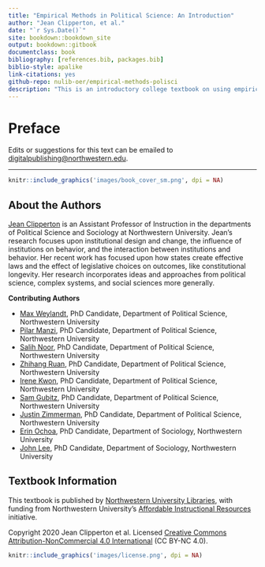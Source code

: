 ```yaml
---
title: "Empirical Methods in Political Science: An Introduction"
author: "Jean Clipperton, et al."
date: "`r Sys.Date()`"
site: bookdown::bookdown_site
output: bookdown::gitbook
documentclass: book
bibliography: [references.bib, packages.bib]
biblio-style: apalike
link-citations: yes
github-repo: nulib-oer/empirical-methods-polisci
description: "This is an introductory college textbook on using empirical methods in political science research."
---
```


# Preface {-}

Edits or suggestions for this text can be emailed to [digitalpublishing@northwestern.edu](mailto:digitalpublishing@northwestern.edu).

***

```r
knitr::include_graphics('images/book_cover_sm.png', dpi = NA)
```

## About the Authors {-}

[Jean Clipperton](https://www.polisci.northwestern.edu/people/core-faculty/jean-clipperton.html) is an Assistant Professor of Instruction in the departments of Political Science and Sociology at Northwestern University. Jean's research focuses upon institutional design and change, the influence of institutions on behavior, and the interaction between institutions and behavior. Her recent work has focused upon how states create effective laws and the effect of legislative choices on outcomes, like constitutional longevity. Her research incorporates ideas and approaches from political science, complex systems, and social sciences more generally.

**Contributing Authors**

- [Max Weylandt](https://www.polisci.northwestern.edu/people/graduate-students/maximilian-weylandt.html), PhD Candidate, Department of Political Science, Northwestern University
- [Pilar Manzi](https://www.polisci.northwestern.edu/people/graduate-students/pilar-manzi.html), PhD Candidate, Department of Political Science, Northwestern University
- [Salih Noor](https://www.polisci.northwestern.edu/people/graduate-students/salih-noor.html), PhD Candidate, Department of Political Science, Northwestern University
- [Zhihang Ruan](https://www.polisci.northwestern.edu/people/graduate-students/zhihang-ruan.html), PhD Candidate, Department of Political Science, Northwestern University
- [Irene Kwon](https://www.polisci.northwestern.edu/people/graduate-students/irenekwon.html), PhD Candidate, Department of Political Science, Northwestern University
- [Sam Gubitz](https://www.polisci.northwestern.edu/people/graduate-students/samuel-gubitz.html), PhD Candidate, Department of Political Science, Northwestern University
- [Justin Zimmerman](https://www.polisci.northwestern.edu/people/graduate-students/justin-zimmerman.html), PhD Candidate, Department of Political Science, Northwestern University
- [Erin Ochoa](https://www.sociology.northwestern.edu/people/graduate-students/profiles/erin-m.-ochoa.html), PhD Candidate, Department of Sociology, Northwestern University
- [John Lee](https://www.sociology.northwestern.edu/people/graduate-students/profiles/john-lee.html), PhD Candidate, Department of Sociology, Northwestern University

## Textbook Information {-}

This textbook is published by [Northwestern University Libraries](https://www.library.northwestern.edu/), with funding from Northwestern University's [Affordable Instructional Resources](https://air.northwestern.edu/) initiative.

Copyright 2020 Jean Clipperton et al. Licensed [Creative Commons Attribution-NonCommercial 4.0 International](https://creativecommons.org/licenses/by-nc/4.0/) (CC BY-NC 4.0).

```r
knitr::include_graphics('images/license.png', dpi = NA)
```
